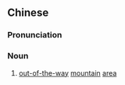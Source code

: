 {{also|山窝}}
==Chinese==
{{zh-forms|s=山窝}}

===Pronunciation===
{{zh-pron
|m=shānwō
|c=saan1 wo1
|cat=n
}}

===Noun===
{{zh-noun}}

# [[out-of-the-way]] [[mountain]] [[area]]